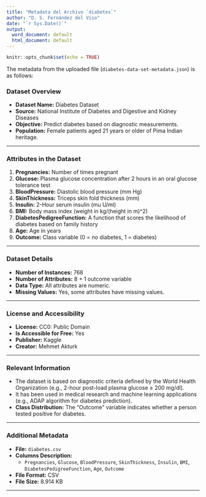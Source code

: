 ```yaml
---
title: "Metadata del Archivo `diabetes`"
author: "D. S. Fernández del Viso"
date: "`r Sys.Date()`"
output:
  word_document: default
  html_document: default
---
```


```r
knitr::opts_chunk$set(echo = TRUE)
```

The metadata from the uploaded file (`diabetes-data-set-metadata.json`) is as follows:

### **Dataset Overview**
- **Dataset Name:** Diabetes Dataset  
- **Source:** National Institute of Diabetes and Digestive and Kidney Diseases  
- **Objective:** Predict diabetes based on diagnostic measurements.  
- **Population:** Female patients aged 21 years or older of Pima Indian heritage.

---

### **Attributes in the Dataset**
1. **Pregnancies:** Number of times pregnant  
2. **Glucose:** Plasma glucose concentration after 2 hours in an oral glucose tolerance test  
3. **BloodPressure:** Diastolic blood pressure (mm Hg)  
4. **SkinThickness:** Triceps skin fold thickness (mm)  
5. **Insulin:** 2-Hour serum insulin (mu U/ml)  
6. **BMI:** Body mass index (weight in kg/(height in m)^2)  
7. **DiabetesPedigreeFunction:** A function that scores the likelihood of diabetes based on family history  
8. **Age:** Age in years  
9. **Outcome:** Class variable (0 = no diabetes, 1 = diabetes)

---

### **Dataset Details**
- **Number of Instances:** 768  
- **Number of Attributes:** 8 + 1 outcome variable  
- **Data Type:** All attributes are numeric.  
- **Missing Values:** Yes, some attributes have missing values.  

---

### **License and Accessibility**
- **License:** CC0: Public Domain  
- **Is Accessible for Free:** Yes  
- **Publisher:** Kaggle  
- **Creator:** Mehmet Akturk  

---

### **Relevant Information**
- The dataset is based on diagnostic criteria defined by the World Health Organization (e.g., 2-hour post-load plasma glucose ≥ 200 mg/dl).  
- It has been used in medical research and machine learning applications (e.g., ADAP algorithm for diabetes prediction).
- **Class Distribution:** The “Outcome” variable indicates whether a person tested positive for diabetes.

---

### **Additional Metadata**
- **File:** `diabetes.csv`  
- **Columns Description:**
  - `Pregnancies`, `Glucose`, `BloodPressure`, `SkinThickness`, `Insulin`, `BMI`, `DiabetesPedigreeFunction`, `Age`, `Outcome`
- **File Format:** CSV  
- **File Size:** 8.914 KB  

---